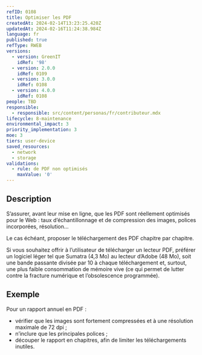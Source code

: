 ```yaml
---
refID: 0108
title: Optimiser les PDF
createdAt: 2024-02-14T13:23:25.420Z
updatedAt: 2024-02-16T11:24:38.984Z
language: fr
published: true
refType: RWEB
versions:
  - version: GreenIT
    idRef: '98'
  - version: 2.0.0
    idRef: 0109
  - version: 3.0.0
    idRef: 0108
  - version: 4.0.0
    idRef: 0108
people: TBD
responsible:
  - responsible: src/content/personas/fr/contributeur.mdx
lifecycle: 8-maintenance
environmental_impact: 3
priority_implementation: 3
moe: 3
tiers: user-device
saved_resources:
  - network
  - storage
validations:
  - rule: de PDF non optimisés
    maxValue: '0'
---
```


## Description

S’assurer, avant leur mise en ligne, que les PDF sont réellement optimisés pour le Web : taux d’échantillonnage et de compression des images, polices incorporées, résolution…

Le cas échéant, proposer le téléchargement des PDF chapitre par chapitre.

Si vous souhaitez offrir à l’utilisateur de télécharger un lecteur PDF, préférer un logiciel léger tel que Sumatra (4,3 Mo) au lecteur d’Adobe (48 Mo), soit une bande passante divisée par 10 à chaque téléchargement et, surtout, une plus faible consommation de mémoire vive (ce qui permet de lutter contre la fracture numérique et l’obsolescence programmée).

## Exemple

Pour un rapport annuel en PDF :

* vérifier que les images sont fortement compressées et à une résolution maximale de 72 dpi ;
* n’inclure que les principales polices ;
* découper le rapport en chapitres, afin de limiter les téléchargements inutiles.
